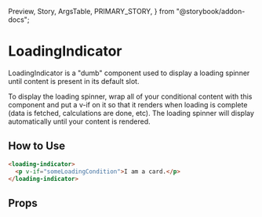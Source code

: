   Preview,
  Story,
  ArgsTable,
  PRIMARY_STORY,
} from "@storybook/addon-docs";

# LoadingIndicator

LoadingIndicator is a "dumb" component used to display a loading spinner until content is present in its default slot.

To display the loading spinner, wrap all of your conditional content with this component and put a v-if on it so that it renders when loading is complete (data is fetched, calculations are done, etc). The loading spinner will display automatically until your content is rendered.

<Preview>
  <Story id="components-loading-indicator--primary" />
</Preview>

## How to Use

```html
<loading-indicator>
  <p v-if="someLoadingCondition">I am a card.</p>
</loading-indicator>
```

## Props

<ArgsTable story={PRIMARY_STORY} />
